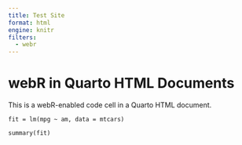 ```yaml
---
title: Test Site
format: html
engine: knitr
filters:
  - webr
---
```


# webR in Quarto HTML Documents

This is a webR-enabled code cell in a Quarto HTML document.

```webr-r
fit = lm(mpg ~ am, data = mtcars)

summary(fit)
```
